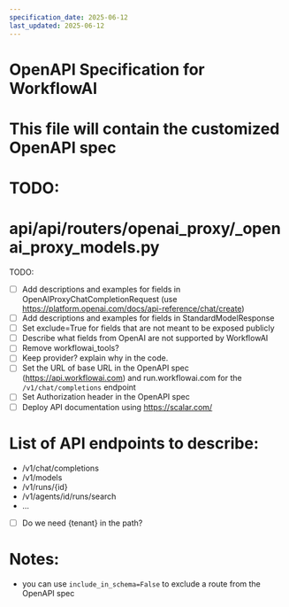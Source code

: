 ```yaml
---
specification_date: 2025-06-12
last_updated: 2025-06-12
---
```


# OpenAPI Specification for WorkflowAI
# This file will contain the customized OpenAPI spec 

# TODO: 
# api/api/routers/openai_proxy/_openai_proxy_models.py

TODO:
- [ ] Add descriptions and examples for fields in OpenAIProxyChatCompletionRequest (use https://platform.openai.com/docs/api-reference/chat/create)
- [ ] Add descriptions and examples for fields in StandardModelResponse
- [ ] Set exclude=True for fields that are not meant to be exposed publicly
- [ ] Describe what fields from OpenAI are not supported by WorkflowAI
- [ ] Remove workflowai_tools?
- [ ] Keep provider? explain why in the code.
- [ ] Set the URL of base URL in the OpenAPI spec (https://api.workflowai.com) and run.workflowai.com for the `/v1/chat/completions` endpoint
- [ ] Set Authorization header in the OpenAPI spec
- [ ] Deploy API documentation using https://scalar.com/

# List of API endpoints to describe:
- /v1/chat/completions
- /v1/models
- /v1/runs/{id}
- /v1/agents/id/runs/search
- ... 
- [ ] Do we need {tenant} in the path?

# Notes:

- you can use `include_in_schema=False` to exclude a route from the OpenAPI spec